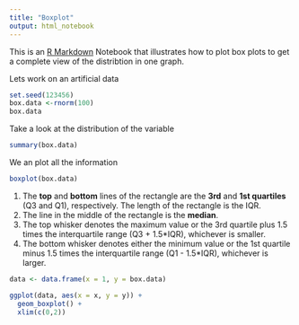 ```yaml
---
title: "Boxplot"
output: html_notebook
---
```


This is an [R Markdown](http://rmarkdown.rstudio.com) Notebook that illustrates how to plot box plots to get a complete view of the distribtion in one graph. 

Lets work on an artificial data

```r
set.seed(123456)
box.data <-rnorm(100)
box.data
```

Take a look at the distribution of the variable
```r
summary(box.data)
```


We an plot all the information

```r
boxplot(box.data)
```


1. The **top** and **bottom** lines of the rectangle are the **3rd** and **1st quartiles** (Q3 and Q1), respectively.  The length of the rectangle is the IQR.
2. The line in the middle of the rectangle is the **median**.
3. The top whisker denotes the maximum value or the 3rd quartile plus 1.5 times the interquartile range (Q3 + 1.5*IQR), whichever is smaller.
4. The bottom whisker denotes either the minimum value or the 1st quartile minus 1.5 times the interquartile range (Q1 - 1.5*IQR), whichever is larger.


```r
data <- data.frame(x = 1, y = box.data)

ggplot(data, aes(x = x, y = y)) +
  geom_boxplot() +
  xlim(c(0,2))
```








